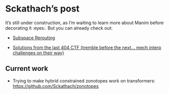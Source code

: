 # Sckathach's post 

It's still under construction, as I'm waiting to learn more about Manim before decorating it :eyes:. But you can already check out:

- [Subspace Rerouting](/mech-interp/subspace-rerouting/)

- [Solutions from the last 404 CTF (tremble before the next... mech interp challenges on their way)](404ctf/index.qmd)


## Current work
- Trying to make hybrid constrained zonotopes work on transformers: <https://github.com/Sckathach/zonotopes>